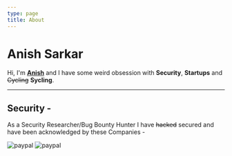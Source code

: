 ```yaml
---
type: page
title: About
---
```


# Anish Sarkar

Hi, I'm **[Anish](https://anishwantstobeasecurity.engineer/images/FBF78BCC-9599-4726-9770-1FB9AEFE7394.png)** and I have some weird obsession with **Security**, **Startups** and ~~Cycling~~ **Sycling**.



---
## Security - 

As a Security Researcher/Bug Bounty Hunter I have ~~hacked~~ secured and have been acknowledged by these Companies -





![paypal](https://anishwantstobeasecurity.engineer/images/paypal.jpg) ![paypal](https://anishwantstobeasecurity.engineer/images/paypal.jpg)
